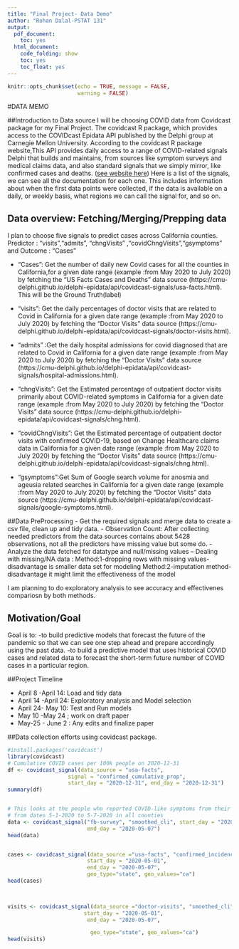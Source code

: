 ---
title: "Final Project- Data Demo"
author: "Rohan Dalal-PSTAT 131"
output:
  pdf_document:
    toc: yes
  html_document:
    code_folding: show
    toc: yes
    toc_float: yes
---

```{r setup, include=FALSE}
knitr::opts_chunk$set(echo = TRUE, message = FALSE,
                      warning = FALSE)
```

#DATA MEMO

##Introduction to Data source
I will be choosing COVID data from Covidcast package for my Final Project. 
The covidcast R package, which provides access to the COVIDcast Epidata API published by the Delphi group at Carnegie Mellon University. According to the covidcast R package website,This API provides daily access to a range of COVID-related signals Delphi that builds and maintains, from sources like symptom surveys and medical claims data, and also standard signals that we simply mirror, like confirmed cases and deaths.
([see website here](https://cmu-delphi.github.io/delphi-epidata/api/covidcast_signals.html)) Here is a list of the signals, we can see all the documentation for each one.  This includes information about when the first data points were collected, if the data is available on a daily, or weekly basis, what regions we can call the signal for, and so on.

## Data overview: Fetching/Merging/Prepping data

I plan to choose five signals to predict cases across California counties. 
 Predictor : "visits","admits", "chngVisits" ,"covidChngVisits","gsymptoms" 
and Outcome : "Cases"

- "Cases": Get the number of daily new Covid cases for all the counties in  California,for a given date range (example :from May 2020 to July 2020) by fetching the "US Facts Cases and Deaths" data source (https://cmu-delphi.github.io/delphi-epidata/api/covidcast-signals/usa-facts.html). This will be the Ground Truth(label)

- "visits": Get the daily percentages of doctor visits that are related to Covid in California for a given date range (example :from May 2020 to July 2020)  by fetching the "Doctor Visits" data source (https://cmu-delphi.github.io/delphi-epidata/api/covidcast-signals/doctor-visits.html).

- "admits" :Get the daily hospital admissions for covid diagnosed that are related to Covid in California for a given date range (example :from May 2020 to July 2020)  by fetching the "Doctor Visits" data source (https://cmu-delphi.github.io/delphi-epidata/api/covidcast-signals/hospital-admissions.html).

- "chngVisits": Get the Estimated percentage of outpatient doctor visits primarily about COVID-related symptoms in California for a given date range (example :from May 2020 to July 2020)  by fetching the "Doctor Visits" data source (https://cmu-delphi.github.io/delphi-epidata/api/covidcast-signals/chng.html).

- "covidChngVisits": Get the Estimated percentage of outpatient doctor visits with confirmed COVID-19, based on Change Healthcare claims data in California for a given date range (example :from May 2020 to July 2020)  by fetching the "Doctor Visits" data source (https://cmu-delphi.github.io/delphi-epidata/api/covidcast-signals/chng.html).

- "gsymptoms":Get Sum of Google search volume for anosmia and ageusia related searches in California for a given date range (example :from May 2020 to July 2020)  by fetching the "Doctor Visits" data source (https://cmu-delphi.github.io/delphi-epidata/api/covidcast-signals/google-symptoms.html).

##Data PreProcessing
- Get the required signals and merge data to create a csv file, clean up and tidy data.
- Observation Count: After collecting needed predictors from the data sources contains about 5428 observations, not all the predictors have missing value but some do.
- Analyze the data fetched for datatype and null/missing values
-- Dealing with missing/NA data :
Method:1-dropping rows with missing values-disadvantage is smaller data set for modeling
Method:2-imputation method-disadvantage it might limit the effectiveness of the model

I am planning to do exploratory analysis to see accuracy and effectivenes compariosn by both methods.


## Motivation/Goal
Goal is to:
-to build predictive models that forecast the future of the pandemic so that we can see one step ahead and prepare accordingly using the past data. 
-to build a predictive model that uses historical COVID cases and related data to forecast the short-term future number of COVID cases in a particular region.

##Project Timeline

-  April 8 -April 14: Load and tidy data 
-  April 14 -April 24: Exploratory analysis and Model selection
-  April 24- May 10: Test and Run models
-  May 10 -May 24 ; work on draft paper
-  May-25 - June 2 : Any edits and finalize paper

##Data collection efforts using covidcast package.

```{r }
#install.packages('covidcast')
library(covidcast)
# Cumulative COVID cases per 100k people on 2020-12-31
df <- covidcast_signal(data_source = "usa-facts", 
                   signal = "confirmed_cumulative_prop",
                   start_day = "2020-12-31", end_day = "2020-12-31")
summary(df)


# This looks at the people who reported COVID-like symptoms from their fb-survey
# from dates 5-1-2020 to 5-7-2020 in all counties 
data <- covidcast_signal("fb-survey", "smoothed_cli", start_day = "2020-05-01",
                         end_day = "2020-05-07")
head(data)


cases <- covidcast_signal(data_source ="usa-facts", "confirmed_incidence_num",
                         start_day = "2020-05-01",
                         end_day = "2020-05-07",
                         geo_type="state", geo_values="ca")
head(cases)
                         



```

```{r }
visits <- covidcast_signal(data_source ="doctor-visits", "smoothed_cli",
                        start_day = "2020-05-01",
                         end_day = "2020-05-07",

                          geo_type="state", geo_values="ca")
head(visits)    

```